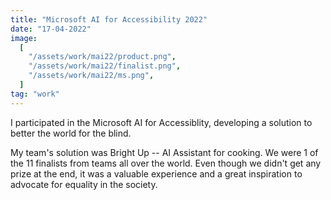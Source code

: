 ```yaml
---
title: "Microsoft AI for Accessibility 2022"
date: "17-04-2022"
image:
  [
    "/assets/work/mai22/product.png",
    "/assets/work/mai22/finalist.png",
    "/assets/work/mai22/ms.png",
  ]
tag: "work"
---
```


I participated in the Microsoft AI for Accessiblity, developing a solution to better the world for the blind.

My team's solution was Bright Up -- AI Assistant for cooking. We were 1 of the 11 finalists from teams all over
the world. Even though we didn't get any prize at the end, it was a valuable experience and a great inspiration
to advocate for equality in the society.
